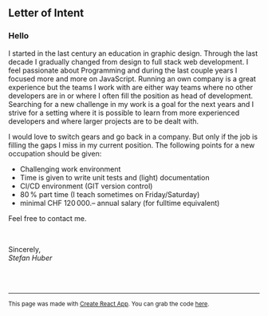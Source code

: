 ## Letter of Intent

### Hello
I started in the last century an education in graphic design. Through the last decade I gradually changed from design to full stack web development.
I feel passionate about Programming and during the last couple years I focused more and more on JavaScript.
Running an own company is a great experience but the teams I work with are either way teams where no other developers are in or where I often fill the position as head of development. Searching for a new challenge in my work is a goal for the next years and I strive for a setting where it is possible to learn from more experienced developers and where larger projects are to be dealt with.

I would love to switch gears and go back in a company. But only if the job is filling the gaps I miss in my current position. The following points for a new occupation should be given:

* Challenging work environment
* Time is given to write unit tests and (light) documentation
* CI/CD environment (GIT version control)
* 80 % part time (I teach sometimes on Friday/Saturday)
* minimal CHF 120 000.– annual salary (for fulltime equivalent)


Feel free to contact me.

<br />

Sincerely, <br />
*Stefan Huber*


<br />
<br />
<hr />


<small>

This page was made with [Create React App](https://github.com/facebook/create-react-app). You can grab the code [here](https://github.com/signalwerk/signalwerk.github.io/tree/build/src).

</small>
